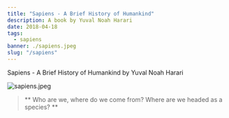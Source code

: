 ---
title: "Sapiens - A Brief History of Humankind"
description: A book by Yuval Noah Harari
date: 2018-04-18
tags:
  - sapiens
banner: ./sapiens.jpeg
slug: "/sapiens"
---

Sapiens - A Brief History of Humankind by Yuval Noah Harari

![sapiens.jpeg](sapiens.jpeg)

> ** Who are we, where do we come from? Where are we headed as a species? **